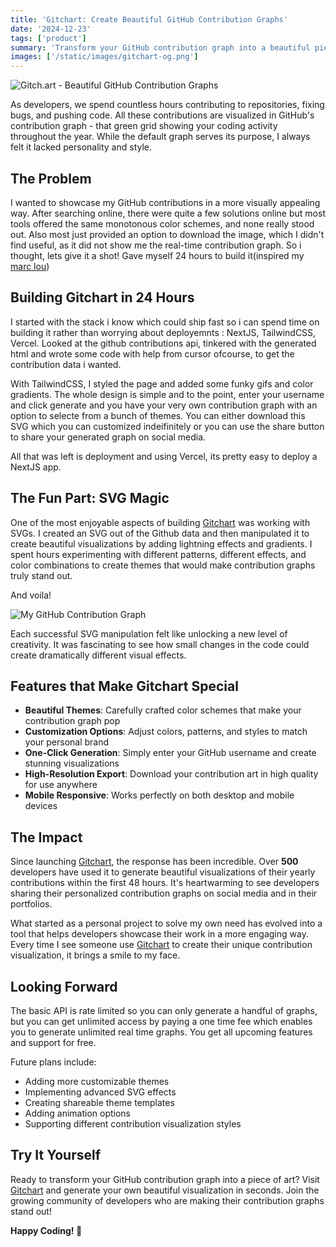```yaml
---
title: 'Gitchart: Create Beautiful GitHub Contribution Graphs'
date: '2024-12-23'
tags: ['product']
summary: 'Transform your GitHub contribution graph into a beautiful piece of art using Gitch.art, a micro-SaaS product built in 24 hours with NextJS'
images: ['/static/images/gitchart-og.png']
---
```


![Gitch.art - Beautiful GitHub Contribution Graphs](/static/images/og-git-bg.png)

As developers, we spend countless hours contributing to repositories, fixing bugs, and pushing code. All these contributions are visualized in GitHub's contribution graph - that green grid showing your coding activity throughout the year. While the default graph serves its purpose, I always felt it lacked personality and style.

## The Problem

I wanted to showcase my GitHub contributions in a more visually appealing way. After searching online, there were quite a few solutions online but most tools offered the same monotonous color schemes, and none really stood out. Also most just provided an option to download the image, which I didn't find useful, as it did not show me the real-time contribution graph. So i thought, lets give it a shot! Gave myself 24 hours to build it(inspired my [marc lou](https://marclou.beehiiv.com/))

## Building Gitchart in 24 Hours

I started with the stack i know which could ship fast so i can spend time on building it rather than worrying about deployemnts : NextJS, TailwindCSS, Vercel.
Looked at the github contributions api, tinkered with the generated html and wrote some code with help from cursor ofcourse, to get the contribution data i wanted.

With TailwindCSS, I styled the page and added some funky gifs and color gradients.
The whole design is simple and to the point, enter your username and click generate and you have your very own contribution graph with an option to selecte from a bunch of themes. You can either download this SVG which you can customized indeifinitely or you can use the share button to share your generated graph on social media.

All that was left is deployment and using Vercel, its pretty easy to deploy a NextJS app.

## The Fun Part: SVG Magic

One of the most enjoyable aspects of building [Gitchart](https://www.gitch.art) was working with SVGs. I created an SVG out of the Github data and then manipulated it to create beautiful visualizations by adding lightning effects and gradients. I spent hours experimenting with different patterns, different effects, and color combinations to create themes that would make contribution graphs truly stand out.

And voila!

![My GitHub Contribution Graph](/static/images/talhatahir-gitchart.svg)

Each successful SVG manipulation felt like unlocking a new level of creativity. It was fascinating to see how small changes in the code could create dramatically different visual effects.

## Features that Make Gitchart Special

- **Beautiful Themes**: Carefully crafted color schemes that make your contribution graph pop
- **Customization Options**: Adjust colors, patterns, and styles to match your personal brand
- **One-Click Generation**: Simply enter your GitHub username and create stunning visualizations
- **High-Resolution Export**: Download your contribution art in high quality for use anywhere
- **Mobile Responsive**: Works perfectly on both desktop and mobile devices

## The Impact

Since launching [Gitchart](https://www.gitch.art), the response has been incredible. Over **500** developers have used it to generate beautiful visualizations of their yearly contributions within the first 48 hours. It's heartwarming to see developers sharing their personalized contribution graphs on social media and in their portfolios.

What started as a personal project to solve my own need has evolved into a tool that helps developers showcase their work in a more engaging way. Every time I see someone use [Gitchart](https://www.gitch.art) to create their unique contribution visualization, it brings a smile to my face.

## Looking Forward

The basic API is rate limited so you can only generate a handful of graphs, but you can get unlimited access by paying a one time fee which enables you to generate unlimited real time graphs. You get all upcoming features and support for free.

Future plans include:

- Adding more customizable themes
- Implementing advanced SVG effects
- Creating shareable theme templates
- Adding animation options
- Supporting different contribution visualization styles

## Try It Yourself

Ready to transform your GitHub contribution graph into a piece of art? Visit [Gitchart](https://www.gitch.art) and generate your own beautiful visualization in seconds. Join the growing community of developers who are making their contribution graphs stand out!

**Happy Coding! 🎨**
